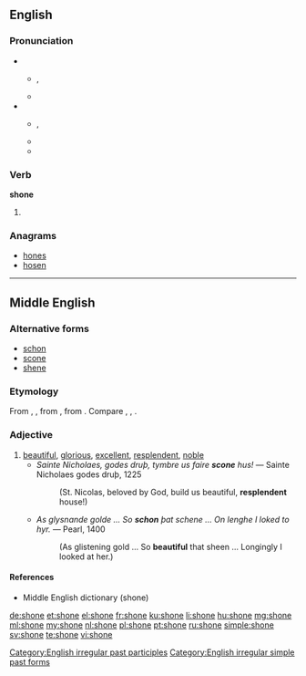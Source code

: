 ==English==

===Pronunciation===
* {{a|RP|AusE|Canada}}
** {{enPR|shŏn}}, {{IPA|/ʃɒn/}}
** {{rhymes|ɒn}}
* {{a|US}}
** {{enPR|shōn}}, {{IPA|/ʃoʊn/}}
** {{rhymes|əʊn}}
** {{audio|en-us-shone.ogg|Audio (US)}}

===Verb===
'''shone'''

# {{en-past of|shine}}

===Anagrams===
* [[hones#English|hones]]
* [[hosen#English|hosen]]

[[Category:English irregular past participles]]
[[Category:English irregular simple past forms]]

----

==Middle English==

===Alternative forms===
* [[schon]]
* [[scone]]
* [[shene]]

===Etymology===
From {{etyl|ang|enm}} {{term/t|ang|scȳne}}, {{term/t|ang|sceōne||beautiful, fair, bright}}, from {{etyl|gem-pro|enm}} {{term/t|gem-pro|*skauniz}}, from {{etyl|ine-pro|enm}} {{term/t|ine-pro|*(s)ḱoun-||quick, dashing, beautiful}}. Compare {{etyl|dum|-}} {{term|scone||beautiful, bright|lang=dum}}, {{etyl|nl|-}} {{term|schoon||beautiful|lang=nl}}, {{etyl|de|-}} {{term|schön||beautiful|lang=de}}.

===Adjective===
{{enm-adj}}

# [[beautiful]], [[glorious]], [[excellent]], [[resplendent]], [[noble]]
#* ''Sainte Nicholaes, godes druþ, tymbre us faire '''scone''' hus!'' &mdash; Sainte Nicholaes godes druþ, 1225
#*: (St. Nicolas, beloved by God, build us beautiful, '''resplendent''' house!)
#* ''As glysnande golde ... So '''schon''' þat schene ... On lenghe I loked to hyr.'' &mdash; Pearl, 1400
#*: (As glistening gold ... So '''beautiful''' that sheen ... Longingly I looked at her.)

====References====
* Middle English dictionary (shone)

[[de:shone]]
[[et:shone]]
[[el:shone]]
[[fr:shone]]
[[ku:shone]]
[[li:shone]]
[[hu:shone]]
[[mg:shone]]
[[ml:shone]]
[[my:shone]]
[[nl:shone]]
[[pl:shone]]
[[pt:shone]]
[[ru:shone]]
[[simple:shone]]
[[sv:shone]]
[[te:shone]]
[[vi:shone]]